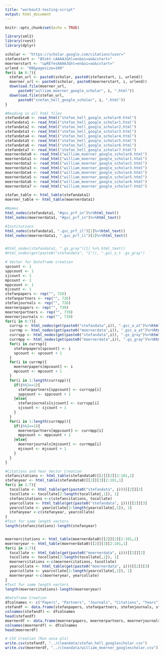 ```yaml
---
title: "workout3-testing-script"
output: html_document
---
```


```r
knitr::opts_chunk$set(echo = TRUE)
```

```r
library(xml2)
library(rvest)
library(dplyr)
```

```r
scholar <- "https://scholar.google.com/citations?user="
stefanstart <- "B5skt-cAAAAJ&hl=en&oi=ao&cstart="
moernerstart <- "upREfesAAAAJ&hl=en&oi=ao&cstart="
urlend <- "00&pagesize=100"
for(i in 0:7){
  stefan_url <- paste0(scholar, paste0(stefanstart, i, urlend))
  moerner_url <- paste0(scholar, paste0(moernerstart, i, urlend))
  download.file(moerner_url,
      paste0("william_moerner_google_scholar", i, ".html"))
  download.file(stefan_url,
      paste0("stefan_hell_google_scholar", i, ".html"))
}
```


```r
#Reading in all html files
stefandata0 <- read_html("stefan_hell_google_scholar0.html")
stefandata1 <- read_html("stefan_hell_google_scholar1.html")
stefandata2 <- read_html("stefan_hell_google_scholar2.html")
stefandata3 <- read_html("stefan_hell_google_scholar3.html")
stefandata4 <- read_html("stefan_hell_google_scholar4.html")
stefandata5 <- read_html("stefan_hell_google_scholar5.html")
stefandata6 <- read_html("stefan_hell_google_scholar6.html")
stefandata7 <- read_html("stefan_hell_google_scholar7.html")
moernerdata0 <- read_html("william_moerner_google_scholar0.html")
moernerdata1 <- read_html("william_moerner_google_scholar1.html")
moernerdata2 <- read_html("william_moerner_google_scholar2.html")
moernerdata3 <- read_html("william_moerner_google_scholar3.html")
moernerdata4 <- read_html("william_moerner_google_scholar4.html")
moernerdata5 <- read_html("william_moerner_google_scholar5.html")
moernerdata6 <- read_html("william_moerner_google_scholar6.html")
moernerdata7 <- read_html("william_moerner_google_scholar7.html")
```

```r
stefan_table <- html_table(stefandata1)
moerner_table <- html_table(moernerdata1)

#Names
html_nodes(stefandata1, "#gsc_prf_in")%>%html_text()
html_nodes(moernerdata1, "#gsc_prf_in")%>%html_text()

#Institutions
html_nodes(stefandata1, ".gsc_prf_il")[1]%>%html_text()
html_nodes(moernerdata1, ".gsc_prf_il")[1]%>%html_text()


#html_nodes(stefandata1, ".gs_gray")[1] %>% html_text()
#html_nodes(get(paste0("stefandata", "1")), ".gsc_a_t .gs_gray")
```

```r
# Vector for Dataframe creation
spcount <- 1
sppcount <- 1
sjcount <- 1
mpcount <- 1
mppcount <- 1
mjcount <- 1
stefanpapers <- rep("", 726)
stefanpartners <- rep("", 726)
stefanjournals <- rep("", 726)
moernerpapers <- rep("", 739)
moernerpartners <- rep("", 739)
moernerjournals <- rep("", 739)
for(i in 0:7){
  currsp <- html_nodes(get(paste0("stefandata",i)), ".gsc_a_at")%>%html_text()
  currmp <- html_nodes(get(paste0("moernerdata",i)), ".gsc_a_at")%>%html_text()
  currspp <- html_nodes(get(paste0("stefandata",i)), ".gs_gray")%>%html_text()
  currmpp <- html_nodes(get(paste0("moernerdata",i)), ".gs_gray")%>%html_text()
  for(i in currsp){
    stefanpapers[spcount] <- i
    spcount <- spcount + 1
  }
  for(i in currmp){
    moernerpapers[mpcount] <- i
    mpcount <- mpcount + 1
  }
  for(i in 1:length(currspp)){
    if(i%%2==1){
      stefanpartners[sppcount] <- currspp[i]
      sppcount <- sppcount + 1
    }else{
      stefanjournals[sjcount] <- currspp[i]
      sjcount <- sjcount + 1
    }
  }
  for(i in 1:length(currmpp)){
    if(i%%2==1){
      moernerpartners[mppcount] <- currmpp[i]
      mppcount <- mppcount + 1
    }else{
      moernerjournals[mjcount] <- currmpp[i]
      mjcount <- mjcount + 1
    }
  }
}

#Citations and Year Vector Creation
stefancitations <- html_table(stefandata0)[[2]][2][2:101,1]
stefanyear <- html_table(stefandata0)[[2]][3][2:101,1]
for(i in 1:7){
  tocollate <- html_table(get(paste0("stefandata", i)))[[2]][2]
  tocollate <- tocollate[2:length(tocollate[,1]), 1]
  stefancitations <-c(stefancitations, tocollate)
  yearcollate <- html_table(get(paste0("stefandata", i)))[[2]][3]
  yearcollate <- yearcollate[2:length(yearcollate[,1]), 1]
  stefanyear <-c(stefanyear, yearcollate) 
}
#Test for same length vectors
length(stefancitations)-length(stefanyear)


moernercitations <- html_table(moernerdata0)[[2]][2][2:101,1]
moerneryear <- html_table(moernerdata0)[[2]][3][2:101,1]
for(i in 1:7){
  tocollate <- html_table(get(paste0("moernerdata", i)))[[2]][2]
  tocollate <- tocollate[2:length(tocollate[,1]), 1]
  moernercitations <-c(moernercitations, tocollate)
  yearcollate <- html_table(get(paste0("moernerdata", i)))[[2]][3]
  yearcollate <- yearcollate[2:length(yearcollate[,1]), 1]
  moerneryear <-c(moerneryear, yearcollate) 
}
#Test for same length vectors
length(moernercitations)-length(moerneryear)
```

```r
#Dataframe Creation
dfcolnames <- c("Papers", "Partners", "Journals", "Citations", "Years")
stefandf <- data.frame(stefanpapers, stefanpartners, stefanjournals, stefancitations, stefanyear)
colnames(stefandf) <- dfcolnames
head(stefandf)
moernerdf <- data.frame(moernerpapers, moernerpartners, moernerjournals, moernercitations, moerneryear)
colnames(moernerdf) <- dfcolnames
head(moernerdf)
```

```r
# CSV Creation (Run once pls)
write.csv(stefandf, "../cleandata/stefan_hell_googlescholar.csv")
write.csv(moernerdf, "../cleandata/william_moerner_googlescholar.csv")
```
